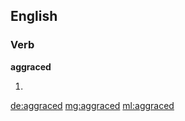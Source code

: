 ==English==

===Verb===
'''aggraced'''

# {{past of|[[aggrace]]}}

[[de:aggraced]]
[[mg:aggraced]]
[[ml:aggraced]]